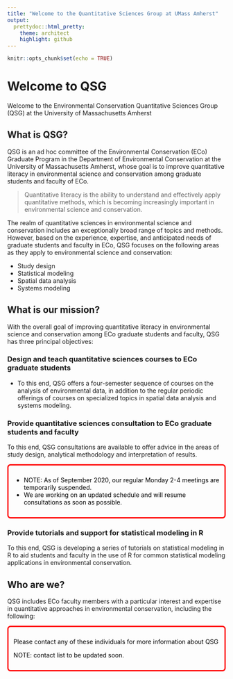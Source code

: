```yaml
---
title: "Welcome to the Quantitative Sciences Group at UMass Amherst"
output:
  prettydoc::html_pretty:
    theme: architect
    highlight: github
---
```


```r
knitr::opts_chunk$set(echo = TRUE)
```

<style type="text/css" rel="stylesheet">
body {
  background-image: `r here::here("images", "qsg_banner.jpg")`;
  background-repeat: no-repeat;
  background-size: 100%;
}

.redborder   { border-radius: 0.2cm; padding: 0.3cm; border: 0.1cm solid #FF0000; color: rgba(0,0,0,1); }
</style>


# Welcome to QSG

Welcome to the Environmental Conservation Quantitative Sciences Group (QSG) at the University of Massachusetts Amherst




## What is QSG?

QSG is an ad hoc committee of the Environmental Conservation (ECo) Graduate Program in the Department of Environmental Conservation at the University of Massachusetts Amherst, whose goal is to improve quantitative literacy in environmental science and conservation among graduate students and faculty of ECo. 

> Quantitative literacy is the ability to understand and effectively apply quantitative methods, which is becoming increasingly important in environmental science and conservation.

The realm of quantitative sciences in environmental science and conservation includes an exceptionally broad range of topics and methods. 
However, based on the experience, expertise, and anticipated needs of graduate students and faculty in ECo, QSG focuses on the following areas as they apply to environmental science and conservation:

- Study design
- Statistical modeling
- Spatial data analysis
- Systems modeling




## What is our mission?

With the overall goal of improving quantitative literacy in environmental science and conservation among ECo graduate students and faculty, QSG has three principal objectives:

### Design and teach quantitative sciences courses to ECo graduate students

- To this end, QSG offers a four-semester sequence of courses on the analysis of environmental data, in addition to the regular periodic offerings of courses on specialized topics in spatial data analysis and systems modeling.


### Provide quantitative sciences consultation to ECo graduate students and faculty

To this end, QSG consultations are available to offer advice in the areas of study design, analytical methodology and interpretation of results. 

<div class="redborder">
- NOTE: As of September 2020, our regular Monday 2-4 meetings are temporarily suspended.  
- We are working on an updated schedule and will resume consultations as soon as possible.
</div>




### Provide tutorials and support for statistical modeling in R

To this end, QSG is developing a series of tutorials on statistical modeling in R to aid students and faculty in the use of R for common statistical modeling applications in environmental conservation. 


## Who are we?

QSG includes ECo faculty members with a particular interest and expertise in quantitative approaches in environmental conservation, including the following:

<div class="redborder">

Please contact any of these individuals for more information about QSG

NOTE: contact list to be updated soon.

<!-- - Dr. Jack Finn (finn@eco.umass.edu; 413-545-1819) -->
<!-- - Dr. Andrew Whiteley (awhiteley@eco.umass.edu; 413-577-0204) -->
<!-- - Dr. Adrian Jordaan (ajordaan@eco.umass.edu; 413-565-2758) -->
<!-- * Dr. Kevin McGarigal (mcgarigalk@eco.umass.edu; 413-577-0655) -->
<!-- - Dr. Chris Sutherland (csutherland@umass.edu; 413-545-1770) -->

</div>

